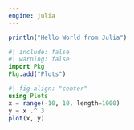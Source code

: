 ```yaml
---
engine: julia
---
```


```julia
println("Hello World from Julia")
```

```julia
#| include: false
#| warning: false
import Pkg
Pkg.add("Plots")
```

```julia
#| fig-align: "center"
using Plots
x = range(-10, 10, length=1000)
y = x .^ 3
plot(x, y)
```
